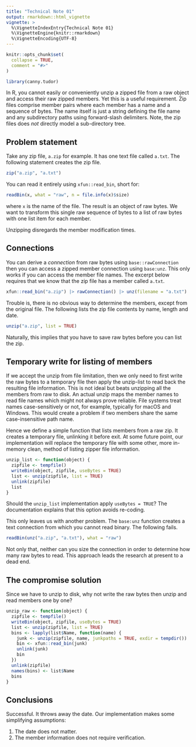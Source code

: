 ```yaml
---
title: "Technical Note 01"
output: rmarkdown::html_vignette
vignette: >
  %\VignetteIndexEntry{Technical Note 01}
  %\VignetteEngine{knitr::rmarkdown}
  %\VignetteEncoding{UTF-8}
---
```


```r
knitr::opts_chunk$set(
  collapse = TRUE,
  comment = "#>"
)
```

```r
library(canny.tudor)
```

In R, you cannot easily or conveniently unzip a zipped file from a raw object and access their raw zipped members. Yet this is a useful requirement. Zip files comprise member pairs where each member has a name and a sequence of bytes. The name itself is just a string defining the file name and any subdirectory paths using forward-slash delimiters. Note, the zip files does *not* directly model a sub-directory tree.

## Problem statement

Take any zip file, `a.zip` for example. It has one text file called `a.txt`. The following statement creates the zip file.
```r
zip("a.zip", "a.txt")
```

You can read it entirely using `xfun::read_bin`, short for:
```r
readBin(x, what = "raw", n = file.info(x)$size)
```
where `x` is the name of the file. The result is an object of raw bytes. We want to transform this single raw sequence of bytes to a list of raw bytes with one list item for each member.

Unzipping disregards the member modification times.

## Connections

You can derive a _connection_ from raw bytes using `base::rawConnection` then you can access a zipped member connection using `base:unz`. This only works if you can access the member file names. The excerpt below requires that we know that the zip file has a member called `a.txt`.
```r
xfun::read_bin("a.zip") |> rawConnection() |> unz(filename = "a.txt")
```

Trouble is, there is no obvious way to determine the members, except from the original file. The following lists the zip file contents by name, length and date.
```r
unzip("a.zip", list = TRUE)
```
Naturally, this implies that you have to save raw bytes before you can list the zip.

## Temporary write for listing of members

If we accept the unzip from file limitation, then we only need to first write the raw bytes to a temporary file then apply the unzip-list to read back the resulting file information. This is not ideal but beats unzipping all the members from raw to disk. An actual unzip maps the member names to read file names which might not always prove reliable. File systems treat names case-sensitively or not, for example, typically for macOS and Windows. This would create a problem if two members share the same case-insensitive path name.

Hence we define a simple function that lists members from a raw zip. It creates a temporary file, unlinking it before exit. At some future point, our implementation will replace the temporary file with some other, more in-memory clean, method of listing zipper file information.
```r
unzip_list <- function(object) {
  zipfile <- tempfile()
  writeBin(object, zipfile, useBytes = TRUE)
  list <- unzip(zipfile, list = TRUE)
  unlink(zipfile)
  list
}
```

Should the `unzip_list` implementation apply `useBytes = TRUE`? The documentation explains that this option avoids re-coding.

This only leaves us with another problem. The `base:unz` function creates a text connection from which you cannot read binary. The following fails.
```r
readBin(unz("a.zip", "a.txt"), what = "raw")
```
Not only that, neither can you size the connection in order to determine how many raw bytes to read. This approach leads the research at present to a dead end.

## The compromise solution

Since we have to unzip to disk, why not write the raw bytes then unzip and read members one by one?
```r
unzip_raw <- function(object) {
  zipfile <- tempfile()
  writeBin(object, zipfile, useBytes = TRUE)
  list <- unzip(zipfile, list = TRUE)
  bins <- lapply(list$Name, function(name) {
    junk <- unzip(zipfile, name, junkpaths = TRUE, exdir = tempdir())
    bin <- xfun::read_bin(junk)
    unlink(junk)
    bin
  })
  unlink(zipfile)
  names(bins) <- list$Name
  bins
}
```

## Conclusions

Successful. It throws away the date. Our implementation makes some simplifying assumptions:

1. The date does not matter.
2. The member information does not require verification.
